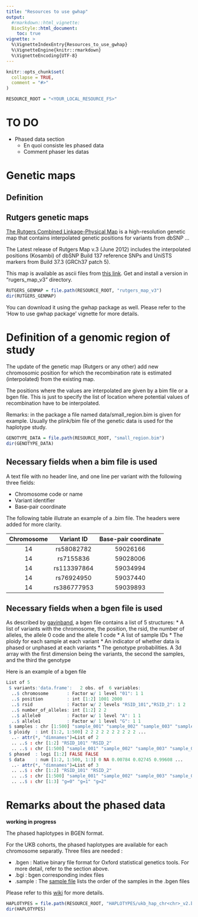 ```yaml
---
title: "Resources to use gwhap"
output: 
  #rmarkdown::html_vignette:
  BiocStyle::html_document:
    toc: true
vignette: >
  %\VignetteIndexEntry{Resources_to_use_gwhap}
  %\VignetteEngine{knitr::rmarkdown}
  %\VignetteEncoding{UTF-8}
---
```


```r
knitr::opts_chunk$set(
  collapse = TRUE,
  comment = "#>"
)
```

```r
RESOURCE_ROOT = "<YOUR_LOCAL_RESOURCE_FS>"
```


# TO DO

* Phased data section
  * En quoi consiste les phased data
  * Comment phaser les datas


# Genetic maps

## Definition

## Rutgers genetic maps

<a href="http://compgen.rutgers.edu/rutgers_maps.shtml">The Rutgers Combined Linkage-Physical Map</a> is a high-resolution genetic map that contains interpolated genetic positions for variants from dbSNP ...

The Latest release of Rutgers Map v.3 (June 2012) includes the interpolated positions (Kosambi) of dbSNP Build 137 reference SNPs and UniSTS markers from Build 37.3 (GRCh37 patch 5).

This map is available as ascii files from <a href="http://compgen.rutgers.edu/downloads/rutgers_map_v3.zip">this link</a>. Get and install a version in "rugers_map_v3" directory.

```r
RUTGERS_GENMAP = file.path(RESOURCE_ROOT, "rutgers_map_v3")
dir(RUTGERS_GENMAP)
```

You can download it using the gwhap package as well. Please refer to the 'How to use gwhap package' vignette for more details.


# Definition of a genomic region of study

The update of the genetic map (Rutgers or any other) add new chromosomic position for which the recombination rate is estimated (interpolated) from the existing map.

The positions where the values are interpolated are given by a bim file or a bgen file. This is just to specify the list of location where potential values of recombination have to be interpolated.

Remarks: in the package a file named data/small_region.bim is given for example. Usually the plink/bim file of the genetic data is used for the haplotype study.


```r
GENOTYPE_DATA = file.path(RESOURCE_ROOT, "small_region.bim")
dir(GENOTYPE_DATA)
```


## Necessary fields when a bim file is used
A text file with no header line, and one line per variant with the following three fields:

* Chromosome code or name
* Variant identifier
* Base-pair coordinate

The following table illutrate an example of a .bim file. The headers were added for more clarity.

| Chromosome | Variant ID   | Base-pair coordinate |
| :--------: | :----------: | :-----------------:  |
|     14     | rs58082782   | 59026166             |
|     14     | rs7155836    | 59028006             |
|     14     | rs113397864  | 59034994             |
|     14     | rs76924950   | 59037440             |
|     14     | rs386777953  | 59039893             |

	


## Necessary fields when a bgen file is used
As described by <a href='https://bitbucket.org/gavinband/bgen/wiki/rbgen'>gavinband</a>, a bgen file contains a list of 5 structures:
* A list of variants with the chromosome, the position, the rsid, the number of alleles, the allele 0 code and the allele 1 code
* A list of sample IDs
* The ploidy for each sample at each variant
* An indicator of whether data is phased or unphased at each variants
* The genotype probabilities. A 3d array with the first dimension being the variants, the second the samples, and the third the genotype

Here is an example of a bgen file

```R
List of 5
 $ variants:'data.frame':   2 obs. of  6 variables:
  ..$ chromosome       : Factor w/ 1 level "01": 1 1
  ..$ position         : int [1:2] 1001 2000
  ..$ rsid             : Factor w/ 2 levels "RSID_101","RSID_2": 1 2
  ..$ number_of_alleles: int [1:2] 2 2
  ..$ allele0          : Factor w/ 1 level "A": 1 1
  ..$ allele1          : Factor w/ 1 level "G": 1 1
 $ samples : chr [1:500] "sample_001" "sample_002" "sample_003" "sample_004" ...
 $ ploidy  : int [1:2, 1:500] 2 2 2 2 2 2 2 2 2 2 ...
  ..- attr(*, "dimnames")=List of 2
  .. ..$ : chr [1:2] "RSID_101" "RSID_2"
  .. ..$ : chr [1:500] "sample_001" "sample_002" "sample_003" "sample_004" ...
 $ phased  : logi [1:2] FALSE FALSE
 $ data    : num [1:2, 1:500, 1:3] 0 NA 0.00784 0.02745 0.99608 ...
  ..- attr(*, "dimnames")=List of 3
  .. ..$ : chr [1:2] "RSID_101" "RSID_2"
  .. ..$ : chr [1:500] "sample_001" "sample_002" "sample_003" "sample_004" ...
  .. ..$ : chr [1:3] "g=0" "g=1" "g=2"
```

# Remarks about the phased data

**working in progress**

The phased haplotypes in BGEN format.

For the UKB cohorts, the phased haplotypes are available for each chromosome separatly.
Three files are needed :

* .bgen : Native binary file format for Oxford statistical genetics tools. For more detail, refer to the section above.
* .bgi : bgen corresponding index files
* .sample : The <a href='https://www.cog-genomics.org/plink/2.0/formats#sample'>sample file</a> lists the order of the samples in the .bgen files

Please refer to this <a href="https://bitbucket.org/gavinband/bgen/wiki/BGEN_in_the_UK_Biobank">wiki</a> for more details.

```r
HAPLOTYPES = file.path(RESOURCE_ROOT, "HAPLOTYPES/ukb_hap_chr<chr>_v2.bgen")
dir(HAPLOTYPES)
```
